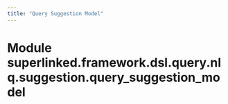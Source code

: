 ```yaml
---
title: "Query Suggestion Model"
---
```


Module superlinked.framework.dsl.query.nlq.suggestion.query_suggestion_model
============================================================================